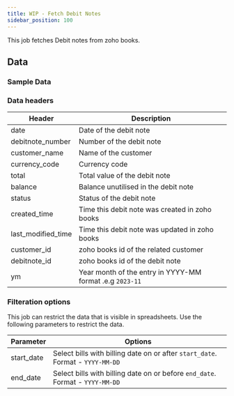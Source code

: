 ```yaml
---
title: WIP - Fetch Debit Notes
sidebar_position: 100
---
```


This job fetches Debit notes from zoho books. 

<AddJob
  template="gsheet_zoho_books_db_get_debit_notes"
/>

## Data

### Sample Data

<Gsheet
  src="https://docs.google.com/spreadsheets/d/1-gX-uq5YrTW-6gQJYM-mNXitEOfJLTiQCvPtV8CR1Yc/edit#gid=1948420834"
/>


### Data headers

| Header | Description |
|----|----|
| date | Date of the debit note |
| debitnote_number | Number of the debit note |
| customer_name | Name of the customer |
| currency_code | Currency code |
| total | Total value of the debit note |
| balance | Balance unutilised in the debit note |
| status | Status of the debit note |
| created_time | Time this debit note was created in zoho books |
| last_modified_time | Time this debit note was updated in zoho books |
| customer_id | zoho books id of the related customer |
| debitnote_id | zoho books id of the debit note |
| ym | Year month of the entry in YYYY-MM format .e.g `2023-11` |

### Filteration options

This job can restrict the data that is visible in spreadsheets. Use the following parameters to restrict the data.

| Parameter | Options |
|----|----|
| start_date | Select bills with billing date on or after `start_date`. Format - `YYYY-MM-DD` |
| end_date | Select bills with billing date on or before `end_date`. Format - `YYYY-MM-DD` |
<!---
| contact_id | Select bills related to a particular contact (either customer or vendor). Contact id is the id of the customer or vendor from zoho books.  |
-->

<!---
## Others

### Similar jobs

Similar sort of data can be achieved by using get accounting transaction job and filtering it by invoice type. 

### Reports that use this job

Here are some of the report templates that use this job: 
-->